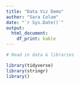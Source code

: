 ```yaml
---
title: "Data Viz Demo"
author: "Sara Colom"
date: "`r Sys.Date()`"
output:
  html_document:
    df_print: kable
---
```


```r
# Read in data & libraries

library(tidyverse)
library(stringr)
library()
```

